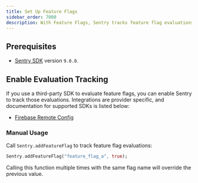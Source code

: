 ```yaml
---
title: Set Up Feature Flags
sidebar_order: 7000
description: With Feature Flags, Sentry tracks feature flag evaluations in your application, keeps an audit log of feature flag changes, and reports any suspicious updates that may have caused an error.
---
```


<PlatformContent includePath="feature-flags/prerelease-alert" />

## Prerequisites

- [Sentry SDK](/platforms/dart/#configure) version `9.0.0`.

## Enable Evaluation Tracking

If you use a third-party SDK to evaluate feature flags, you can enable Sentry to track those evaluations. Integrations are provider specific, and documentation for supported SDKs is listed below:

- [Firebase Remote Config](/platforms/dart/configuration/integrations/firebase-remote-config/)

### Manual Usage

Call `Sentry.addFeatureFlag` to track feature flag evaluations:

```dart
Sentry.addFeatureFlag("feature_flag_a", true);
```

Calling this function multiple times with the same flag name will override the previous value.
